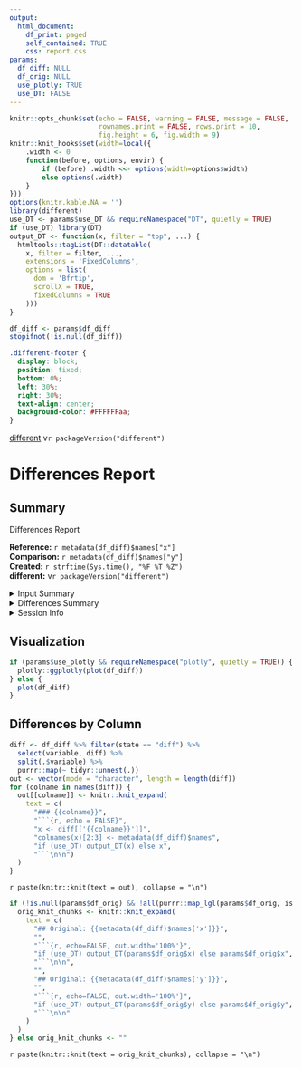 ```yaml
---
output: 
  html_document:
    df_print: paged
    self_contained: TRUE
    css: report.css
params:
  df_diff: NULL
  df_orig: NULL
  use_plotly: TRUE
  use_DT: FALSE
---
```


```r
knitr::opts_chunk$set(echo = FALSE, warning = FALSE, message = FALSE,
                      rownames.print = FALSE, rows.print = 10,
                      fig.height = 6, fig.width = 9)
knitr::knit_hooks$set(width=local({
    .width <- 0
    function(before, options, envir) {
        if (before) .width <<- options(width=options$width)
        else options(.width)
    }
}))
options(knitr.kable.NA = '')
library(different)
use_DT <- params$use_DT && requireNamespace("DT", quietly = TRUE)
if (use_DT) library(DT)
output_DT <- function(x, filter = "top", ...) {
  htmltools::tagList(DT::datatable(
    x, filter = filter, ..., 
    extensions = 'FixedColumns',
    options = list(
      dom = 'Bfrtip',
      scrollX = TRUE,
      fixedColumns = TRUE
    )))
}
```

```r
df_diff <- params$df_diff
stopifnot(!is.null(df_diff))
```

```css
.different-footer {
  display: block;
  position: fixed;
  bottom: 0%;
  left: 30%;
  right: 30%;
  text-align: center;
  background-color: #FFFFFFaa;
}
```

::: {.different-footer}
[different](https://gerkelab.com/project/different)
v`r packageVersion("different")`
:::

# Differences Report {.tabset}

## Summary

:::::: {.panel .panel-info}
::: {.panel-heading}
Differences Report
:::
::: {.panel-body}
__Reference:__ ``r metadata(df_diff)$names["x"]``  
__Comparison:__ ``r metadata(df_diff)$names["y"]``  
__Created:__ `r strftime(Sys.time(), "%F %T %Z")`  
__different:__ v`r packageVersion("different")`
:::
::::::

<details><summary>Input Summary</summary>
```r
purrr::map_dfr(setNames(metadata(df_diff)$dims, metadata(df_diff)$names),
    ~ dplyr::data_frame(Rows = .[1], Columns = .[2]), .id = "Data Set") %>% 
  knitr::kable(format.args = list(big.mark = ",", scientific = FALSE))
```

</details>


<details>
<summary>Differences Summary</summary>

```r
df_diff %>% 
  select(Column = variable, 
         !! sym(paste("Type", metadata(df_diff)$names["x"])) := type.x,
         !! sym(paste("Type", metadata(df_diff)$names["y"])) := type.y,
         `Number of Differences` = n_diff
  ) %>% 
  as_tibble() %>% 
  {
    .x <- .
    type_var <- paste("Type", metadata(df_diff)$names[2])
    if (type_var %in% names(.x)) {
      type_var_y <- sym(type_var)
      type_var_x <- sym(paste("Type", metadata(df_diff)$names[1]))
      dplyr::mutate(
        .x, 
        !!type_var_y := ifelse(!is.na(!!type_var_y) & !is.na(!!type_var_x) & !!type_var_y != !!type_var_x, 
                               paste0('<span style="color: red">', !!type_var_y, "</span>"), 
                               !!type_var_y))
    } else .x
  } %>% 
  dplyr::mutate_at(
    dplyr::vars(dplyr::starts_with("Type")),
    function(x) ifelse(is.na(x), "\U274C", x)
  ) %>% 
  knitr::kable(escape = FALSE)
```

</details>

<details>
<summary>Session Info</summary>

```r
old_opts <- options(max.print = 500)
if (requireNamespace("sessioninfo", quietly = TRUE)) {
  sessioninfo::session_info()
} else sessionInfo()
options(old_opts)
```

</details>

## Visualization

```r
if (params$use_plotly && requireNamespace("plotly", quietly = TRUE)) {
  plotly::ggplotly(plot(df_diff))
} else {
  plot(df_diff)
}
```

## Differences by Column {.tabset .tabset-fade .tabset-pills}

```r
diff <- df_diff %>% filter(state == "diff") %>% 
  select(variable, diff) %>% 
  split(.$variable) %>% 
  purrr::map(~ tidyr::unnest(.))
out <- vector(mode = "character", length = length(diff))
for (colname in names(diff)) {
  out[[colname]] <- knitr::knit_expand(
    text = c(
      "### {{colname}}",
      "```{r, echo = FALSE}",
      "x <- diff[['{{colname}}']]",
      "colnames(x)[2:3] <- metadata(df_diff)$names",
      "if (use_DT) output_DT(x) else x",
      "```\n\n")
  )
}
```

`r paste(knitr::knit(text = out), collapse = "\n")`

```r
if (!is.null(params$df_orig) && !all(purrr::map_lgl(params$df_orig, is.null))) {
  orig_knit_chunks <- knitr::knit_expand(
    text = c(
      "## Original: {{metadata(df_diff)$names['x']}}",
      "",
      "```{r, echo=FALSE, out.width='100%'}",
      "if (use_DT) output_DT(params$df_orig$x) else params$df_orig$x",
      "```\n\n",
      "", 
      "## Original: {{metadata(df_diff)$names['y']}}",
      "",
      "```{r, echo=FALSE, out.width='100%'}",
      "if (use_DT) output_DT(params$df_orig$y) else params$df_orig$y",
      "```\n\n"
    )
  )
} else orig_knit_chunks <- ""
```

`r paste(knitr::knit(text = orig_knit_chunks), collapse = "\n")`
